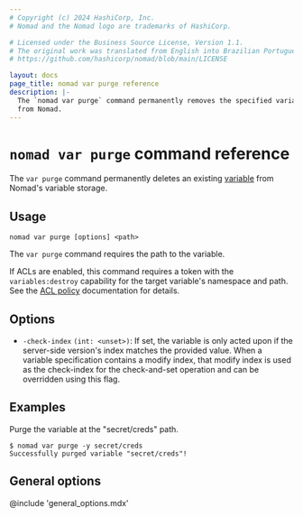 ```yaml
---
# Copyright (c) 2024 HashiCorp, Inc.
# Nomad and the Nomad logo are trademarks of HashiCorp.

# Licensed under the Business Source License, Version 1.1.
# The original work was translated from English into Brazilian Portuguese.
# https://github.com/hashicorp/nomad/blob/main/LICENSE

layout: docs
page_title: nomad var purge reference
description: |-
  The `nomad var purge` command permanently removes the specified variable
  from Nomad.
---
```


# `nomad var purge` command reference

The `var purge` command permanently deletes an existing [variable][] from Nomad's
variable storage.

## Usage

```plaintext
nomad var purge [options] <path>
```

The `var purge` command requires the path to the variable.

If ACLs are enabled, this command requires a token with the `variables:destroy`
capability for the target variable's namespace and path. See the [ACL policy][]
documentation for details.

## Options

- `-check-index` `(int: <unset>)`: If set, the variable is only acted upon if
  the server-side version's index matches the provided value. When a variable
  specification contains a modify index, that modify index is used as the
  check-index for the check-and-set operation and can be overridden using this
  flag.

## Examples

Purge the variable at the "secret/creds" path.

```shell-session
$ nomad var purge -y secret/creds
Successfully purged variable "secret/creds"!
```

## General options

@include 'general_options.mdx'

[variable]: /nomad/docs/concepts/variables
[ACL Policy]: /nomad/docs/other-specifications/acl-policy#variables

